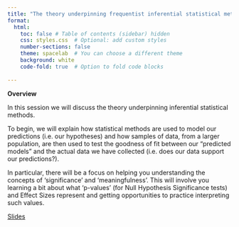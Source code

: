 ```yaml
---
title: "The theory underpinning frequentist inferential statistical methods"
format: 
  html:
    toc: false # Table of contents (sidebar) hidden
    css: styles.css  # Optional: add custom styles
    number-sections: false
    theme: spacelab  # You can choose a different theme
    background: white
    code-fold: true  # Option to fold code blocks
    
---
```


**Overview**

In this session we will discuss the theory underpinning inferential statistical 
methods. 

To begin, we will explain how statistical methods are used to model our predictions 
(i.e. our hypotheses) and how samples of data, from a larger population, are 
then used to test the goodness of fit between our "predicted models" and the 
actual data we have collected (i.e. does our data support our predictions?). 

In particular, there will be a focus on helping you understanding the concepts of 
'significance' and 'meaningfulness'. This will involve you learning a bit about 
what 'p-values' (for Null Hypothesis Significance tests) and Effect Sizes 
represent and getting opportunities to practice interpreting such values.

[Slides](../CAP_pathway_Intro_to_Stats/slides/Session2.pptx)
